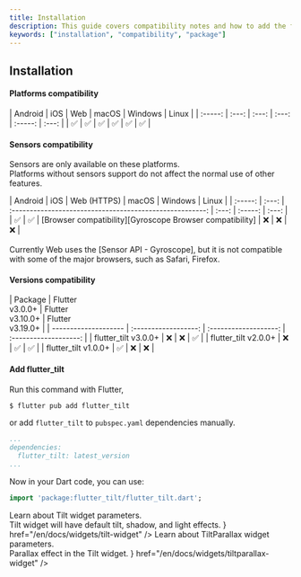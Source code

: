 ```yaml
---
title: Installation
description: This guide covers compatibility notes and how to add the flutter_tilt package.
keywords: ["installation", "compatibility", "package"]
---
```


## Installation

<Step>
<StepItem title="Compatibility">

#### Platforms compatibility

<div className="max-w-xl">
| Android | iOS   | Web   | macOS | Windows | Linux |
| :-----: | :---: | :---: | :---: | :-----: | :---: |
| ✅      | ✅   | ✅    | ✅   | ✅     | ✅    |
</div>

#### Sensors compatibility

Sensors are only available on these platforms.  
Platforms without sensors support do not affect the normal use of other features.

<div className="max-w-xl">
| Android | iOS   | Web (HTTPS)                                              | macOS | Windows | Linux |
| :-----: | :---: | :------------------------------------------------------: | :---: | :-----: | :---: |
| ✅      | ✅   | [Browser compatibility][Gyroscope Browser compatibility] | ❌    | ❌     | ❌    |
</div>

<br />

<Note title="Note">
  Currently Web uses the [Sensor API - Gyroscope], but it is not compatible with
  some of the major browsers, such as Safari, Firefox.
</Note>

[Gyroscope Browser compatibility]: https://developer.mozilla.org/en-US/docs/Web/API/Sensor_APIs#browser_compatibility
[Sensor API - Gyroscope]: https://developer.mozilla.org/en-US/docs/Web/API/Gyroscope

</StepItem>
<StepItem title="Add flutter_tilt">

#### Versions compatibility

<div className="max-w-xl">
| Package              | Flutter<br />v3.0.0+ | Flutter<br />v3.10.0+ | Flutter<br />v3.19.0+ |
| -------------------- | :------------------: | :-------------------: | :-------------------: |
| flutter_tilt v3.0.0+ | ❌ | ❌ | ✅ |
| flutter_tilt v2.0.0+ | ❌ | ✅ | ✅ |
| flutter_tilt v1.0.0+ | ✅ | ❌ | ❌ |
</div>

#### Add flutter_tilt

Run this command with Flutter,

```bash
$ flutter pub add flutter_tilt
```

or add `flutter_tilt` to `pubspec.yaml` dependencies manually.

```yaml:pubspec.yaml {3} showLineNumbers
...
dependencies:
  flutter_tilt: latest_version
...
```

</StepItem>
<StepItem title="Import flutter_tilt">

Now in your Dart code, you can use:

```dart
import 'package:flutter_tilt/flutter_tilt.dart';
```

</StepItem>
<StepItem title="Get started">

<NavCardGrid>
  <NavCard
    subtitle="Guide"
    title="Simple usage"
    description="Simple examples to help you get started quickly."
    href="/en/docs/guides/simple-usage"
  />
  <NavCard
    subtitle="Widgets"
    title="Tilt widget"
    description={
      <div>
        Learn about Tilt widget parameters.
        <br />
        Tilt widget will have default tilt, shadow, and light effects.
      </div>
    }
    href="/en/docs/widgets/tilt-widget"
  />
  <NavCard
    subtitle="Widgets"
    title="TiltParallax widget"
    description={
      <div>
        Learn about TiltParallax widget parameters.
        <br />
        Parallax effect in the Tilt widget.
      </div>
    }
    href="/en/docs/widgets/tiltparallax-widget"
  />
</NavCardGrid>

</StepItem>
</Step>
